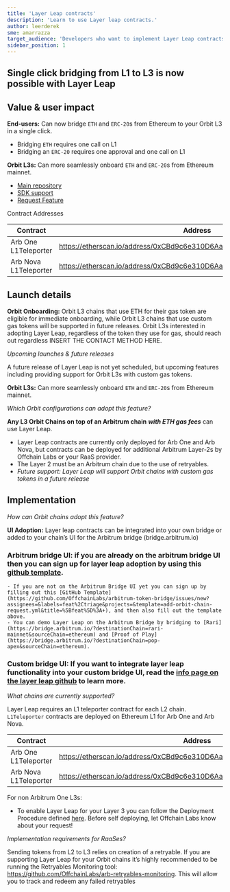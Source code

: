 ```yaml
---
title: 'Layer Leap contracts'
description: 'Learn to use Layer leap contracts.'
author: leerderek
sme: amarrazza
target_audience: 'Developers who want to implement Layer Leap contracts on their Orbit chain'
sidebar_position: 1
---
```


## Single click bridging from L1 to L3 is now possible with Layer Leap

## Value & user impact

**End-users:** Can now bridge `ETH` and `ERC-20`s from Ethereum to your Orbit L3 in a single click.

- Bridging `ETH` requires one call on L1
- Bridging an `ERC-20` requires one approval and one call on L1

**Orbit L3s:** Can more seamlessly onboard `ETH` and `ERC-20`s from Ethereum mainnet.

- [ Main repository ](https://github.com/OffchainLabs/l1-l3-teleport-contracts)
- [ SDK support ](https://www.npmjs.com/package/@arbitrum/sdk/v/3.5.1-teleporter.0)
- [ Request Feature ](https://github.com/OffchainLabs/arbitrum-token-bridge/issues/new?assignees=&labels=feat,triage&projects=&template=add-layerleap-request.yml&title=[feat])

Contract Addresses

| Contract              | Address                                                                 |
| --------------------- | ----------------------------------------------------------------------- |
| Arb One L1Teleporter  | https://etherscan.io/address/0xCBd9c6e310D6AaDeF9F025f716284162F0158992 |
| Arb Nova L1Teleporter | https://etherscan.io/address/0xCBd9c6e310D6AaDeF9F025f716284162F0158992 |

## Launch details

**Orbit Onboarding:** Orbit L3 chains that use ETH for their gas token are eligible for immediate onboarding, while Orbit L3 chains that use custom gas tokens will be supported in future releases. Orbit L3s interested in adopting Layer Leap, regardless of the token they use for gas, should reach out regardless INSERT THE CONTACT METHOD HERE.

_Upcoming launches & future releases_

A future release of Layer Leap is not yet scheduled, but upcoming features including providing support for Orbit L3s with custom gas tokens.

**Orbit L3s:** Can more seamlessly onboard `ETH` and `ERC-20`s from Ethereum mainnet.

_Which Orbit configurations can adopt this feature?_

**Any L3 Orbit Chains on top of an Arbitrum chain** **_with ETH gas fees_** can use Layer Leap.

- Layer Leap contracts are currently only deployed for Arb One and Arb Nova, but contracts can be deployed for additional Arbitrum Layer-2s by Offchain Labs or your RaaS provider.
- The Layer 2 must be an Arbitrum chain due to the use of retryables.
- _Future support: Layer Leap will support Orbit chains with custom gas tokens in a future release_

## Implementation

_How can Orbit chains adopt this feature?_

**UI Adoption:** Layer leap contracts can be integrated into your own bridge or added to your chain’s UI for the Arbitrum bridge (bridge.arbitrum.io)

### Arbitrum bridge UI: if you are already on the arbitrum bridge UI then you can sign up for layer leap adoption by using this [github template](https://github.com/offchainlabs/arbitrum-token-bridge/issues/new?assignees=&labels=feat%2ctriage&projects=&template=add-layerleap-request.yml&title=%5bfeat%5d%3a+enable+layer+leap+for+%3corbit+chain%3e).

    - If you are not on the Arbitrum Bridge UI yet you can sign up by filling out this [GitHub Template](https://github.com/OffchainLabs/arbitrum-token-bridge/issues/new?assignees=&labels=feat%2Ctriage&projects=&template=add-orbit-chain-request.yml&title=%5Bfeat%5D%3A+), and then also fill out the template above.
    - You can demo Layer Leap on the Arbitrum Bridge by bridging to [Rari](https://bridge.arbitrum.io/?destinationChain=rari-mainnet&sourceChain=ethereum) and [Proof of Play](https://bridge.arbitrum.io/?destinationChain=pop-apex&sourceChain=ethereum).

### Custom bridge UI: If you want to integrate layer leap functionality into your custom bridge UI, read the [info page on the layer leap github](https://github.com/offchainlabs/l1-l3-teleport-contracts/blob/main/docs/info.md) to learn more.

_What chains are currently supported?_

Layer Leap requires an L1 teleporter contract for each L2 chain. `L1Teleporter` contracts are deployed on Ethereum L1 for Arb One and Arb Nova.

| Contract              | Address                                                                 |
| --------------------- | ----------------------------------------------------------------------- |
| Arb One L1Teleporter  | https://etherscan.io/address/0xCBd9c6e310D6AaDeF9F025f716284162F0158992 |
| Arb Nova L1Teleporter | https://etherscan.io/address/0xCBd9c6e310D6AaDeF9F025f716284162F0158992 |

For non Arbitrum One L3s:

- To enable Layer Leap for your Layer 3 you can follow the Deployment Procedure defined [here](https://github.com/OffchainLabs/l1-l3-teleport-contracts/blob/main/docs/info.md). Before self deploying, let Offchain Labs know about your request!

_Implementation requirements for RaaSes?_

Sending tokens from L2 to L3 relies on creation of a retryable. If you are supporting Layer Leap for your Orbit chains it’s highly recommended to be running the Retryables Monitoring tool: https://github.com/OffchainLabs/arb-retryables-monitoring. This will allow you to track and redeem any failed retryables
